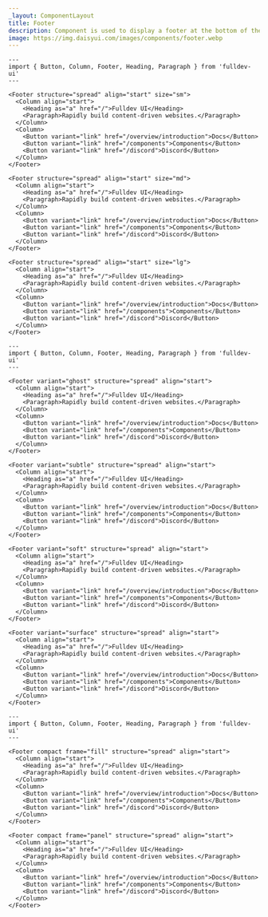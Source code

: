 ```yaml
---
_layout: ComponentLayout
title: Footer
description: Component is used to display a footer at the bottom of the page.
image: https://img.daisyui.com/images/components/footer.webp
---
```


```astro live props={{ title: 'size' }}
---
import { Button, Column, Footer, Heading, Paragraph } from 'fulldev-ui'
---

<Footer structure="spread" align="start" size="sm">
  <Column align="start">
    <Heading as="a" href="/">Fulldev UI</Heading>
    <Paragraph>Rapidly build content-driven websites.</Paragraph>
  </Column>
  <Column>
    <Button variant="link" href="/overview/introduction">Docs</Button>
    <Button variant="link" href="/components">Components</Button>
    <Button variant="link" href="/discord">Discord</Button>
  </Column>
</Footer>

<Footer structure="spread" align="start" size="md">
  <Column align="start">
    <Heading as="a" href="/">Fulldev UI</Heading>
    <Paragraph>Rapidly build content-driven websites.</Paragraph>
  </Column>
  <Column>
    <Button variant="link" href="/overview/introduction">Docs</Button>
    <Button variant="link" href="/components">Components</Button>
    <Button variant="link" href="/discord">Discord</Button>
  </Column>
</Footer>

<Footer structure="spread" align="start" size="lg">
  <Column align="start">
    <Heading as="a" href="/">Fulldev UI</Heading>
    <Paragraph>Rapidly build content-driven websites.</Paragraph>
  </Column>
  <Column>
    <Button variant="link" href="/overview/introduction">Docs</Button>
    <Button variant="link" href="/components">Components</Button>
    <Button variant="link" href="/discord">Discord</Button>
  </Column>
</Footer>
```

```astro live props={{ title: 'variant' }}
---
import { Button, Column, Footer, Heading, Paragraph } from 'fulldev-ui'
---

<Footer variant="ghost" structure="spread" align="start">
  <Column align="start">
    <Heading as="a" href="/">Fulldev UI</Heading>
    <Paragraph>Rapidly build content-driven websites.</Paragraph>
  </Column>
  <Column>
    <Button variant="link" href="/overview/introduction">Docs</Button>
    <Button variant="link" href="/components">Components</Button>
    <Button variant="link" href="/discord">Discord</Button>
  </Column>
</Footer>

<Footer variant="subtle" structure="spread" align="start">
  <Column align="start">
    <Heading as="a" href="/">Fulldev UI</Heading>
    <Paragraph>Rapidly build content-driven websites.</Paragraph>
  </Column>
  <Column>
    <Button variant="link" href="/overview/introduction">Docs</Button>
    <Button variant="link" href="/components">Components</Button>
    <Button variant="link" href="/discord">Discord</Button>
  </Column>
</Footer>

<Footer variant="soft" structure="spread" align="start">
  <Column align="start">
    <Heading as="a" href="/">Fulldev UI</Heading>
    <Paragraph>Rapidly build content-driven websites.</Paragraph>
  </Column>
  <Column>
    <Button variant="link" href="/overview/introduction">Docs</Button>
    <Button variant="link" href="/components">Components</Button>
    <Button variant="link" href="/discord">Discord</Button>
  </Column>
</Footer>

<Footer variant="surface" structure="spread" align="start">
  <Column align="start">
    <Heading as="a" href="/">Fulldev UI</Heading>
    <Paragraph>Rapidly build content-driven websites.</Paragraph>
  </Column>
  <Column>
    <Button variant="link" href="/overview/introduction">Docs</Button>
    <Button variant="link" href="/components">Components</Button>
    <Button variant="link" href="/discord">Discord</Button>
  </Column>
</Footer>
```

```astro live props={{ title: 'frame' }}
---
import { Button, Column, Footer, Heading, Paragraph } from 'fulldev-ui'
---

<Footer compact frame="fill" structure="spread" align="start">
  <Column align="start">
    <Heading as="a" href="/">Fulldev UI</Heading>
    <Paragraph>Rapidly build content-driven websites.</Paragraph>
  </Column>
  <Column>
    <Button variant="link" href="/overview/introduction">Docs</Button>
    <Button variant="link" href="/components">Components</Button>
    <Button variant="link" href="/discord">Discord</Button>
  </Column>
</Footer>

<Footer compact frame="panel" structure="spread" align="start">
  <Column align="start">
    <Heading as="a" href="/">Fulldev UI</Heading>
    <Paragraph>Rapidly build content-driven websites.</Paragraph>
  </Column>
  <Column>
    <Button variant="link" href="/overview/introduction">Docs</Button>
    <Button variant="link" href="/components">Components</Button>
    <Button variant="link" href="/discord">Discord</Button>
  </Column>
</Footer>
```
